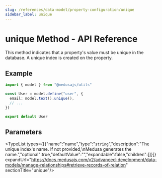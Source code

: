 ```yaml
---
slug: /references/data-model/property-configuration/unique
sidebar_label: unique
---
```



# unique Method - API Reference

This method indicates that a property's value must be unique in the database.
A unique index is created on the property.

## Example

```ts
import { model } from "@medusajs/utils"

const User = model.define("user", {
  email: model.text().unique(),
  // ...
})

export default User
```

## Parameters

<TypeList types={[{"name":"name","type":"`string`","description":"The unique index's name. If not provided,\nMedusa generates the name.","optional":true,"defaultValue":"","expandable":false,"children":[]}]} expandUrl="https://docs.medusajs.com/v2/advanced-development/data-models/manage-relationships#retrieve-records-of-relation" sectionTitle="unique"/>
